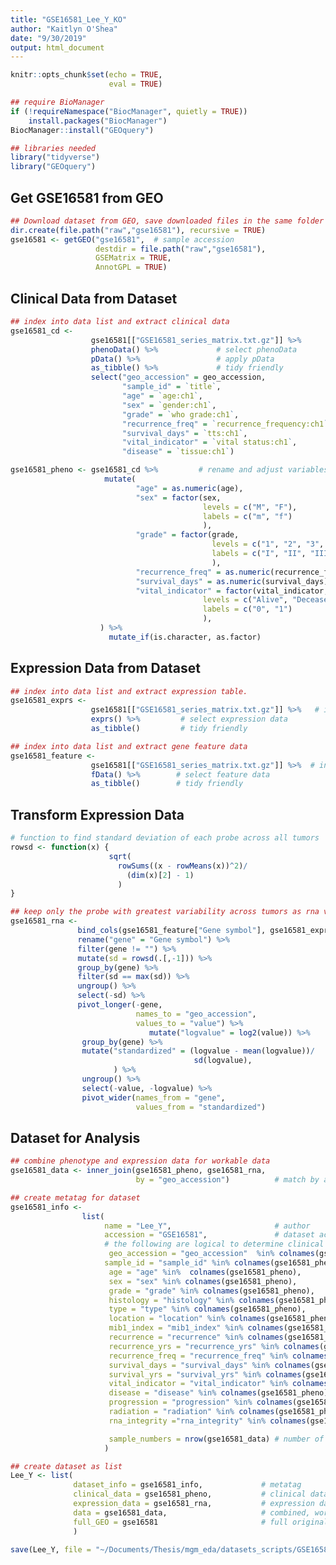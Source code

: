 ```yaml
---
title: "GSE16581_Lee_Y_KO"
author: "Kaitlyn O'Shea"
date: "9/30/2019"
output: html_document
---
```



```r
knitr::opts_chunk$set(echo = TRUE,
                      eval = TRUE)
```

```r
## require BioManager
if (!requireNamespace("BiocManager", quietly = TRUE))
    install.packages("BiocManager")
BiocManager::install("GEOquery") 
```

```r
## libraries needed
library("tidyverse")
library("GEOquery")
```

## Get GSE16581 from GEO
```r
## Download dataset from GEO, save downloaded files in the same folder as this .Rmd file.
dir.create(file.path("raw","gse16581"), recursive = TRUE)
gse16581 <- getGEO("gse16581",  # sample accession 
                   destdir = file.path("raw","gse16581"),
                   GSEMatrix = TRUE,
                   AnnotGPL = TRUE)
```

## Clinical Data from Dataset
```r
## index into data list and extract clinical data
gse16581_cd <-
                  gse16581[["GSE16581_series_matrix.txt.gz"]] %>%           # index into list 
                  phenoData() %>%             # select phenoData
                  pData() %>%                 # apply pData
                  as_tibble() %>%             # tidy friendly
                  select("geo_accession" = geo_accession, 
                         "sample_id" = `title`,
                         "age" = `age:ch1`,
                         "sex" = `gender:ch1`,
                         "grade" = `who grade:ch1`,
                         "recurrence_freq" = `recurrence_frequency:ch1`,
                         "survival_days" = `tts:ch1`,
                         "vital_indicator" = `vital status:ch1`,
                         "disease" = `tissue:ch1`)

gse16581_pheno <- gse16581_cd %>%         # rename and adjust variables
                     mutate(
                            "age" = as.numeric(age),
                            "sex" = factor(sex, 
                                           levels = c("M", "F"), 
                                           labels = c("m", "f")
                                           ),                               
                            "grade" = factor(grade, 
                                             levels = c("1", "2", "3", "none"), 
                                             labels = c("I", "II", "III", "benign")
                                             ),
                            "recurrence_freq" = as.numeric(recurrence_freq),
                            "survival_days" = as.numeric(survival_days),
                            "vital_indicator" = factor(vital_indicator, 
                                           levels = c("Alive", "Deceased"), 
                                           labels = c("0", "1")
                                           ),   
                    ) %>%
                      mutate_if(is.character, as.factor)
```

## Expression Data from Dataset
```r
## index into data list and extract expression table.
gse16581_exprs <- 
                  gse16581[["GSE16581_series_matrix.txt.gz"]] %>%   # index into list 
                  exprs() %>%         # select expression data
                  as_tibble()         # tidy friendly

## index into data list and extract gene feature data
gse16581_feature <- 
                  gse16581[["GSE16581_series_matrix.txt.gz"]] %>%  # index into list 
                  fData() %>%        # select feature data
                  as_tibble()        # tidy friendly
```

## Transform Expression Data
``` r
# function to find standard deviation of each probe across all tumors
rowsd <- function(x) {
                      sqrt(
                        rowSums((x - rowMeans(x))^2)/
                          (dim(x)[2] - 1)
                        )
}

## keep only the probe with greatest variability across tumors as rna variable and gene names
gse16581_rna <-
               bind_cols(gse16581_feature["Gene symbol"], gse16581_exprs) %>% # add gene name to expression data
               rename("gene" = "Gene symbol") %>%                             # rename name variable as 'gene' 
               filter(gene != "") %>%                                         # keep only data for named genes
               mutate(sd = rowsd(.[,-1])) %>%                                 # calculate sd for each probe, index out gene name
               group_by(gene) %>%                                             # group probes by gene
               filter(sd == max(sd)) %>%                                      # keep the probe with the max variation for each gene
               ungroup() %>%                                                  # ungroup by genes 
               select(-sd) %>%                                                # select all but sd column
               pivot_longer(-gene,                                            # do not group by gene 
                            names_to = "geo_accession",                       # 'key' via gather
                            values_to = "value") %>%                          
                               mutate("logvalue" = log2(value)) %>%           # log2 transform expression for variance stabilization 
                group_by(gene) %>%                                             # standardize for cross data set comparison
                mutate("standardized" = (logvalue - mean(logvalue))/           # center at mean for gene 
                                         sd(logvalue),                         # scale by sd for gene
                       ) %>%
                ungroup() %>%                                                  # ungroup by genes 
                select(-value, -logvalue) %>%                                  # select all but sd column
                pivot_wider(names_from = "gene",                               # final format genes as rows
                            values_from = "standardized")                      # final format expression across accession as columns    

```

## Dataset for Analysis
```r
## combine phenotype and expression data for workable data
gse16581_data <- inner_join(gse16581_pheno, gse16581_rna, 
                            by = "geo_accession")          # match by accession

## create metatag for dataset
gse16581_info <-  
                list(
                     name = "Lee_Y",                       # author
                     accession = "GSE16581",               # dataset accession 
                     # the following are logical to determine clinical data available for dataset
                      geo_accession = "geo_accession"  %in% colnames(gse16581_pheno),
                     sample_id = "sample_id" %in% colnames(gse16581_pheno),
                      age = "age" %in%  colnames(gse16581_pheno),
                      sex = "sex" %in% colnames(gse16581_pheno),
                      grade = "grade" %in% colnames(gse16581_pheno),
                      histology = "histology" %in% colnames(gse16581_pheno),
                      type = "type" %in% colnames(gse16581_pheno),
                      location = "location" %in% colnames(gse16581_pheno),
                      mib1_index = "mib1_index" %in% colnames(gse16581_pheno),
                      recurrence = "recurrence" %in% colnames(gse16581_pheno),
                      recurrence_yrs = "recurrence_yrs" %in% colnames(gse16581_pheno),
                      recurrence_freq = "recurrence_freq" %in% colnames(gse16581_pheno),
                      survival_days = "survival_days" %in% colnames(gse16581_pheno),
                      survival_yrs = "survival_yrs" %in% colnames(gse16581_pheno),
                      vital_indicator = "vital_indicator" %in% colnames(gse16581_pheno),
                      disease = "disease" %in% colnames(gse16581_pheno),
                      progression = "progression" %in% colnames(gse16581_pheno),
                      radiation = "radiation" %in% colnames(gse16581_pheno),
                      rna_integrity ="rna_integrity" %in% colnames(gse16581_pheno),

                      sample_numbers = nrow(gse16581_data) # number of samples
                     )

## create dataset as list 
Lee_Y <- list(
              dataset_info = gse16581_info,             # metatag
              clinical_data = gse16581_pheno,           # clinical data
              expression_data = gse16581_rna,           # expression data
              data = gse16581_data,                     # combined, workable data
              full_GEO = gse16581                       # full original download from GEO
              )
```
```r
save(Lee_Y, file = "~/Documents/Thesis/mgm_eda/datasets_scripts/GSE16581_Lee_Y_KO.Rda") 
```